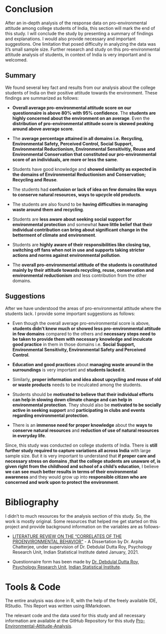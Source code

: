 # Conclusion

After an in-depth analysis of the response data on pro-environmental attitude among college students of India, this section will mark the end of this study. I will conclude the study by presenting a summary of findings and explanations. I would also provide necessary and important suggestions. One limitation that posed difficulty in analyzing the data was it's small sample size. Further research and study on this pro-environmental attitude analysis of students, in context of India is very important and is welcomed.

## Summary

We found several key fact and results from our analysis about the college students of India on their positive attitude towards the environment. These findings are summarized as follows:

-   **Overall average pro-environmental attitude score on our questionnaire is above 80% with 95% confidence**. The **students are highly concerned about the environment on an average**. Even the **distribution of pro-environmental attitude score is skewed peaking around above average score**.

-   The **average percentage attained in all domains i.e. Recycling, Environmental Safety, Perceived Control, Social Support, Environmental Reductionism, Environmental Sensitivitiy, Reuse and Environmental Conservation that constituted our pro-environmental score of an individuals, are more or less the same**.

-   Students have good knowledge and **showed similarity as expected in the domains of Environmental Reductionism and Conservation; Recycling and Reuse**.

-   The students had **confusion or lack of idea on few domains like ways to conserve natural resources, ways to upcycle old products**.

-   The students are also found to be **having difficulties in managing waste around them and recycling**.

-   Students are **less aware about seeking social support for environmental protection** and somewhat **have little belief that their individual contribution can bring about significant change in the betterment of climate and environment**.

-   Students are **highly aware of their responsibilities like closing tap, switching off fans when not in use and supports taking stricter actions and norms against environmental pollution**.

-   The **overall pro-environmental attitude of the students is constituted mainly by their attitude towards recycling, reuse, conservation and environmental reductionism** and less contribution from the other domains.

## Suggestions

After we have understood the areas of pro-environmental attitude where the students lack. I provide some important suggestions as follows:

-   Even though the overall average pro-environmental score is above, **students didn't knew much or showed less pro-environmental attitude in few domains** compared to the others and **necessary steps need to be taken to provide them with necessary knowledge and inculcate good practice** in them in those domains i.e. **Social Support, Environmental Sensitivity, Environmental Safety and Perceived Control**.

-   **Education and good practices** about **managing waste around in the surroundings** is very important and **students lacked it**.

-   Similarly, **proper information and idea about upcycling and reuse of old or waste products** needs to be inculcated among the students.

-   Students should be **motivated to believe that their individual efforts can help in slowing down climate change and can help in environmental protection**. They should also be **motivated to be socially active in seeking support** and **participating in clubs and events regarding environmental protection**.

-   There is an **immense need for proper knowledge** about the **ways to conserve natural resources** and **reduction of use of natural resources in everyday life**.

Since, this study was conducted on college students of India. There is **still further study required to capture variations all across India** with large sample size. But it is very important to understand that **if proper care and necessary stress on domains ,that the college students are unaware of, is given right from the childhood and school of a child's education**, I believe **we can see much better results in terms of their environmental awareness** and they would grow up into **responsible citizen who are concerned and work upon to protect the environment**.

# Bibliography

I didn't to much resources for the analysis section of this study. So, the work is mostly original. Some resources that helped me get started on this project and provide background information on the variables are as follows-

-   [LITERATURE REVIEW ON THE "CORRELATES OF THE PROENVIRONMENTAL BEHAVIOR"](http://hdl.handle.net/10263/7131) - A Dissertation by Dr. Arpita Chatterjee, under supervision of Dr. Debdulal Dutta Roy, Psychology Research Unit, Indian Statistical Institute dated January, 2021.

-   Questionnaire form has been made by [Dr. Debdulal Dutta Roy](https://www.isical.ac.in/~ddroy/), [Psychology Research Unit](https://pru.isical.ac.in/content/psychology-research-unit-0), [Indian Statistical Institute](https://www.isical.ac.in/).

# Tools & Code

The entire analysis was done in R, with the help of the freely available IDE, RStudio. This Report was written using RMarkdown.

The relevant code and the data used for this study and all necessary information are available at the GitHub Repository for this study [Pro-Environmental-Attitude-Analysis](https://github.com/RishiDarkDevil/Pro-Environmental-Attitude-Analysis).
